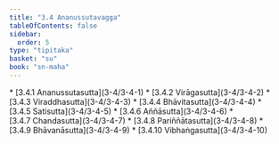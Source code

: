 ```yaml
---
title: "3.4 Ananussutavagga"
tableOfContents: false
sidebar:
  order: 5
type: "tipitaka"
basket: "su"
book: "sn-maha"
---
```



<DynamicBreadcrumb />



<TableOfContents book="sn-maha" section="3.4">
* [3.4.1 Ananussutasutta](3-4/3-4-1)
* [3.4.2 Virāgasutta](3-4/3-4-2)
* [3.4.3 Viraddhasutta](3-4/3-4-3)
* [3.4.4 Bhāvitasutta](3-4/3-4-4)
* [3.4.5 Satisutta](3-4/3-4-5)
* [3.4.6 Aññāsutta](3-4/3-4-6)
* [3.4.7 Chandasutta](3-4/3-4-7)
* [3.4.8 Pariññātasutta](3-4/3-4-8)
* [3.4.9 Bhāvanāsutta](3-4/3-4-9)
* [3.4.10 Vibhaṅgasutta](3-4/3-4-10)
</TableOfContents>